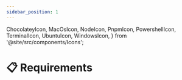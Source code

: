 ```yaml
---
sidebar_position: 1
---
```


  ChocolateyIcon,
  MacOsIcon,
  NodeIcon,
  PnpmIcon,
  PowershellIcon,
  TerminalIcon,
  UbuntuIcon,
  WindowsIcon,
} from '@site/src/components/Icons';

# 📋 Requirements

<Title
  pre={['👩‍💻 Developers']}
  title={'📋 Requirements'}
  version={VERSION}
/>

The following dependencies are needed to run the application in developer mode:

<Dependencies
  version={VERSION}
  noPython
  noCCompiler
  noCurl
  noFfmpeg
/>

Choose the procedure depending on your operating system:

<ul>
  <li>
    <WindowsIcon />
    {'  '}
    <a href="#-windows">Windows</a>
  </li>
  <li>
    <UbuntuIcon />
    {'  '}
    <a href="#-ubuntu">Ubuntu</a>
  </li>
  <li>
    <MacOsIcon />
    {'  '}
    <a href="#-macos">macOS</a>
  </li>
</ul>

<Fragment>
  ## <WindowsIcon /> Windows
</Fragment>

### 🔧 Installation

<Fragment>
  Use the <ChocolateyIcon /> Chocolatey command below in an elevated (admin){' '}
  <PowershellIcon /> Powershell terminal:
</Fragment>

```powershell
choco install nodejs-lts pnpm -y
```

### 🗑️ Uninstallation

<Fragment>
  Run the following command in an elevated (admin) <PowershellIcon /> Powershell
  terminal:
</Fragment>

```powershell
choco uninstall nodejs-lts pnpm -y
```

<Fragment>
  ## <UbuntuIcon /> Ubuntu
</Fragment>

### 🔧 Installation

<Fragment>
  Open a <TerminalIcon /> terminal window and run the commands below.
</Fragment>

<Fragment>
  Install <NodeIcon /> Node.js with the following command:
</Fragment>

```bash
sudo apt update && \
sudo apt install -y ca-certificates curl gnupg && \
sudo mkdir -p /etc/apt/keyrings && \
curl -fsSL https://deb.nodesource.com/gpgkey/nodesource-repo.gpg.key | sudo gpg --dearmor -o /etc/apt/keyrings/nodesource.gpg && \
echo "deb [signed-by=/etc/apt/keyrings/nodesource.gpg] https://deb.nodesource.com/node_20.x nodistro main" | sudo tee /etc/apt/sources.list.d/nodesource.list && \
sudo apt update && \
sudo apt install -y nodejs
```

<Fragment>
  Install <PnpmIcon /> pnpm with the following command:
</Fragment>

```bash
sudo npm -g i pnpm
```

### 🗑️ Uninstallation

<Fragment>
  Open a <TerminalIcon /> terminal window and execute the following command:
</Fragment>

```bash
sudo npm -g uninstall pnpm && \
sudo apt remove -y nodejs && \
sudo rm /etc/apt/sources.list.d/nodesource.list && \
sudo rm /etc/apt/keyrings/nodesource.gpg && \
sudo apt update && \
sudo apt autoremove -y
```

<Fragment>
  ## <MacOsIcon /> macOS
</Fragment>

### 🔧 Installation

<Fragment>
  Execute the following command in a <TerminalIcon /> terminal window to install
  and update your path:
</Fragment>

```bash
brew install node@20 pnpm && \
echo 'export PATH="/usr/local/opt/node@20/bin:$PATH" >> ~/.profile'
```

### 🗑️ Uninstallation

Open a <TerminalIcon /> terminal window
and execute the following command:

```bash
brew uninstall node@20 pnpm
```
